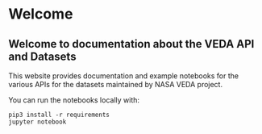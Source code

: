 # Welcome 

## Welcome to documentation about the VEDA API and Datasets

This website provides documentation and example notebooks for the various APIs for the datasets maintained by NASA VEDA project.

You can run the notebooks locally with:

```
pip3 install -r requirements
jupyter notebook
```
